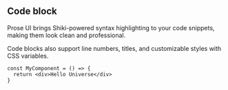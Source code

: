 ## Code block
Prose UI brings Shiki-powered syntax highlighting to your code snippets, making them look clean and professional.

Code blocks also support line numbers, titles, and customizable styles with CSS variables.

```tsx title="my-component.tsx" showLineNumbers
const MyComponent = () => {
  return <div>Hello Universe</div>
}
```